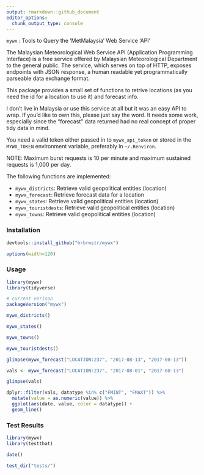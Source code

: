 ```yaml
---
output: rmarkdown::github_document
editor_options: 
  chunk_output_type: console
---
```


`mywx` : Tools to Query the 'MetMalaysia' Web Service 'API'

The Malaysian Meteorological Web Service API (Application Programming Interface) is a free service offered by Malaysian Meteorological Department to the general public. The service, which serves on top of HTTP, exposes endpoints with JSON response, a human readable yet programmatically parseable data exchange format.

This package provides a small set of functions to retrive locations (as you need the id for a location to use it) and forecast info. 

I don't live in Malaysia or use this service at all but it was an easy API to wrap. If you'd like to own this, please just say the word. It needs some work, especially since the "forecast" data returned had no real concept of proper tidy data in mind.

You need a valid token either passed in to `mywx_api_token` or stored in the `MYWX_TOKEN` environment variable, preferably in `~/.Renviron`.

NOTE: Maximum burst requests is 10 per minute and maximum sustained requests is 1,000 per day.


The following functions are implemented:

- `mywx_districts`:	Retrieve valid geopolitical entities (location)
- `mywx_forecast`:	Retrieve forecast data for a location
- `mywx_states`:	Retrieve valid geopolitical entities (location)
- `mywx_touristdests`:	Retrieve valid geopolitical entities (location)
- `mywx_towns`:	Retrieve valid geopolitical entities (location)

### Installation

```r
devtools::install_github("hrbrmstr/mywx")
```

```r
options(width=120)
```

### Usage

```r
library(mywx)
library(tidyverse)

# current verison
packageVersion("mywx")

mywx_districts()

mywx_states()

mywx_towns()

mywx_touristdests()

glimpse(mywx_forecast("LOCATION:237", "2017-08-13", "2017-08-13"))

vals <- mywx_forecast("LOCATION:237", "2017-08-01", "2017-08-13")

glimpse(vals)

dplyr::filter(vals, datatype %in% c("FMINT", "FMAXT")) %>% 
  mutate(value = as.numeric(value)) %>% 
  ggplot(aes(date, value, color = datatype)) +
  geom_line()
```

### Test Results

```r
library(mywx)
library(testthat)

date()

test_dir("tests/")
```

